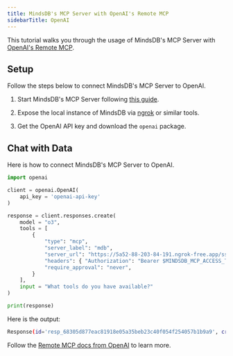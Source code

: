 ```yaml
---
title: MindsDB's MCP Server with OpenAI's Remote MCP
sidebarTitle: OpenAI
---
```


This tutorial walks you through the usage of MindsDB's MCP Server with [OpenAI's Remote MCP](https://platform.openai.com/docs/guides/tools-remote-mcp).

## Setup

Follow the steps below to connect MindsDB's MCP Server to OpenAI.

1. Start MindsDB's MCP Server following [this guide](/mcp/usage).

2. Expose the local instance of MindsDB via [ngrok](https://ngrok.com/) or similar tools.

2. Get the OpenAI API key and download the `openai` package.

## Chat with Data

Here is how to connect MindsDB's MCP Server to OpenAI.

```python
import openai

client = openai.OpenAI(
    api_key = 'openai-api-key'
)

response = client.responses.create(
    model = "o3",
    tools = [
        {
            "type": "mcp",
            "server_label": "mdb",
            "server_url": "https://5a52-88-203-84-191.ngrok-free.app/sse",
            "headers": { "Authorization": "Bearer $MINDSDB_MCP_ACCESS_TOKEN" },
            "require_approval": "never",
        }
    ],
    input = "What tools do you have available?"
)

print(response)
```

Here is the output:

```bash
Response(id='resp_68305d877eac81918e05a35beb23c40f054f254057b1b9a9', created_at=1748000135.0, error=None, incomplete_details=None, instructions=None, metadata={}, model='o3-2025-04-16', object='response', output=[McpListTools(id='mcpl_68305d87913c8191ade2e249dc9a7cce054f254057b1b9a9', server_label='mdb', tools=[McpListToolsTool(input_schema={'properties': {'query': {'title': 'Query', 'type': 'string'}, 'context': {'anyOf': [{'type': 'object'}, {'type': 'null'}], 'default': None, 'title': 'Context'}}, 'required': ['query'], 'title': 'queryArguments', 'type': 'object'}, name='query', annotations=None, description='\n    Execute a SQL query against MindsDB\n\n    Args:\n        query: The SQL query to execute\n        context: Optional context parameters for the query\n\n    Returns:\n        Dict containing the query results or error information\n    '), McpListToolsTool(input_schema={'properties': {}, 'title': 'list_databasesArguments', 'type': 'object'}, name='list_databases', annotations=None, description='\n    List all databases in MindsDB along with their tables\n\n    Returns:\n        Dict containing the list of databases and their tables\n    ')], type='mcp_list_tools', error=None), ResponseReasoningItem(id='rs_68305d8c00c08191964ba4e0b011f98a054f254057b1b9a9', summary=[], type='reasoning', encrypted_content=None, status=None), ResponseOutputMessage(id='msg_68305d8ee2cc8191966e94f464677dab054f254057b1b9a9', content=[ResponseOutputText(annotations=[], text='I currently have access to two kinds of tools:\n\n1. Image Input  \n   • I can receive an image along with your message and analyze the visible content (objects, text, layout, etc.) to help answer questions or perform tasks related to the image.\n\n2. MindsDB SQL Tools  \n   • mcp_mdb.list_databases – Lists the databases and tables that are registered in the MindsDB environment.  \n   • mcp_mdb.query – Lets me run SQL queries against those databases and return the results to you.\n\nLet me know if you’d like me to use either of these tools!', type='output_text')], role='assistant', status='completed', type='message')], parallel_tool_calls=True, temperature=1.0, tool_choice='auto', tools=[Mcp(server_label='mdb', server_url='https://5a52-88-203-84-191.ngrok-free.app/<redacted>', type='mcp', allowed_tools=None, headers={'Authorization': '<redacted>'}, require_approval='always')], top_p=1.0, background=False, max_output_tokens=None, previous_response_id=None, reasoning=Reasoning(effort='medium', generate_summary=None, summary=None), service_tier='default', status='completed', text=ResponseTextConfig(format=ResponseFormatText(type='text')), truncation='disabled', usage=ResponseUsage(input_tokens=136, input_tokens_details=InputTokensDetails(cached_tokens=0), output_tokens=192, output_tokens_details=OutputTokensDetails(reasoning_tokens=64), total_tokens=328), user=None, store=True)
```

Follow the [Remote MCP docs from OpenAI](https://platform.openai.com/docs/guides/tools-remote-mcp) to learn more.
